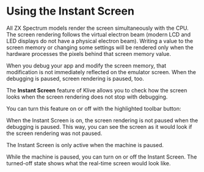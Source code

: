 
# Using the Instant Screen

All ZX Spectrum models render the screen simultaneously with the CPU. The screen rendering follows the virtual electron beam (modern LCD and LED displays do not have a physical electron beam). Writing a value to the screen memory or changing some settings will be rendered only when the hardware processes the pixels behind that screen memory value.

When you debug your app and modify the screen memory, that modification is not immediately reflected on the emulator screen. When the debugging is paused, screen rendering is paused, too.

The **Instant Screen** feature of Klive allows you to check how the screen looks when the screen rendering does not stop with debugging.

You can turn this feature on or off with the highlighted toolbar button:

<ClickableImage src="/images/howto/instant-screen-in-toolbar.png" width="640" />

When the Instant Screen is on, the screen rendering is not paused when the debugging is paused. This way, you can see the screen as it would look if the screen rendering was not paused.

<Callout type="info" emoji="💡">
The Instant Screen is only active when the machine is paused.
</Callout>

While the machine is paused, you can turn on or off the Instant Screen. The turned-off state shows what the real-time screen would look like.
